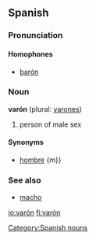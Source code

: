 ==Spanish==
===Pronunciation===
====Homophones====
*[[barón]]

===Noun===

'''varón''' {{m}} (plural: [[varones]])

# person of male sex

====Synonyms====
*[[hombre]] {m}}

===See also===
*[[macho]]

[[Category:Spanish nouns]]

[[io:varón]]
[[fi:varón]]